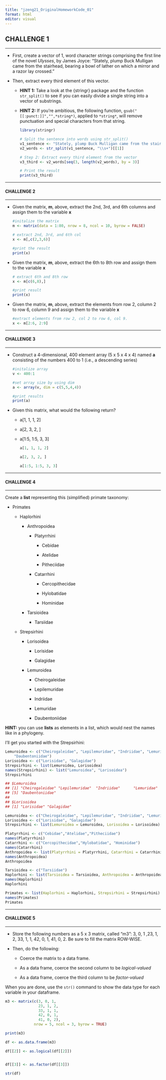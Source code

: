 ```yaml
---
title: "jzeng21_OriginalHomeworkCode_01"
format: html
editor: visual
---
```


## **CHALLENGE 1**

------------------------------------------------------------------------

-   First, create a vector of 1, word character strings comprising the first line of the novel *Ulysses*, by James Joyce: “Stately, plump Buck Mulligan came from the stairhead, bearing a bowl of lather on which a mirror and a razor lay crossed.”

-   Then, extract every third element of this vector.

    -   **HINT 1:** Take a look at the {stringr} package and the function `str_split()` to see if you can easily divide a single string into a vector of substrings.

    -   **HINT 2:** If you’re ambitious, the following function, `gsub("[[:punct:]]","",*string*)`, applied to `*string*`, will remove punctuation and special characters from that string.

        ```r
        library(stringr)

        # Split the sentence into words using str_split()
        v1_sentence <- "Stately, plump Buck Mulligan came from the stairhead, bearing a bowl of lather on which a mirror and a razor lay crossed."
        v2_words <- str_split(v1_sentence, "\\s+")[[1]]

        # Step 2: Extract every third element from the vector
        v3_third <- v2_words[seq(3, length(v2_words), by = 3)]

        # Print the result
        print(v3_third)


        ```

------------------------------------------------------------------------

#### **CHALLENGE 2**

------------------------------------------------------------------------

-   Given the matrix, **m**, above, extract the 2nd, 3rd, and 6th columns and assign them to the variable **x**

    ```r

    #initalize the matrix 
    m <- matrix(data = 1:80, nrow = 8, ncol = 10, byrow = FALSE)

    # extract 2nd, 3rd, and 6th col
    x <- m[,c(2,3,6)]

    #print the result
    print(x)

    ```

-   Given the matrix, **m**, above, extract the 6th to 8th row and assign them to the variable **x**

    ```r

    # extract 6th and 8th row
    x <- m[c(6,8),]

    #print result
    print(x)
    ```

-   Given the matrix, **m**, above, extract the elements from row 2, column 2 to row 6, column 9 and assign them to the variable **x**

    ```r
    #extract elements from row 2, col 2 to row 6, col 9.
    x <- m[2:6, 2:9]
    ```

------------------------------------------------------------------------

#### **CHALLENGE 3**

------------------------------------------------------------------------

-   Construct a 4-dimensional, 400 element array (5 x 5 x 4 x 4) named **a** consisting of the numbers 400 to 1 (i.e., a descending series)

    ```r


    #initalize array
    v <- 400:1 

    #set array size by using dim
    a <- array(v, dim = c(5,5,4,4))

    #print results
    print(a)
    ```

-   Given this matrix, what would the following return?

    -   a\[1, 1, 1, 2\]

    -   a\[2, 3, 2, \]

    -   a\[1:5, 1:5, 3, 3\]

        ```r
        a[1, 1, 1, 2] 

        a[2, 3, 2, ]

        a[1:5, 1:5, 3, 3]
        ```

------------------------------------------------------------------------

#### **CHALLENGE 4**

------------------------------------------------------------------------

Create a **list** representing this (simplified) primate taxonomy:

-   Primates

    -   Haplorhini

        -   Anthropoidea

            -   Platyrrhini

                -   Cebidae

                -   Atelidae

                -   Pitheciidae

            -   Catarrhini

                -   Cercopithecidae

                -   Hylobatidae

                -   Hominidae

        -   Tarsioidea

            -   Tarsiidae

    -   Strepsirhini

        -   Lorisoidea

            -   Lorisidae

            -   Galagidae

        -   Lemuroidea

            -   Cheirogaleidae

            -   Lepilemuridae

            -   Indriidae

            -   Lemuridae

            -   Daubentoniidae

**HINT:** you can use **lists** as elements in a list, which would nest the names like in a phylogeny.

I’ll get you started with the Strepsirhini:

``` r
Lemuroidea <- c("Cheirogaleidae", "Lepilemuridae", "Indriidae", "Lemuridae",
    "Daubentoniidae")
Lorisoidea <- c("Lorisidae", "Galagidae")
Strepsirhini <- list(Lemuroidea, Lorisoidea)
names(Strepsirhini) <- list("Lemuroidea", "Lorisoidea")
Strepsirhini
```

``` r
## $Lemuroidea
## [1] "Cheirogaleidae" "Lepilemuridae"  "Indriidae"      "Lemuridae"     
## [5] "Daubentoniidae"
## 
## $Lorisoidea
## [1] "Lorisidae" "Galagidae"
```

```r
Lemuroidea <- c("Cheirogaleidae", "Lepilemuridae", "Indriidae", "Lemuridae", "Daubentoniidae")
Lorisoidea <- c("Lorisidae", "Galagidae")
Strepsirhini <- list(Lemuroidea = Lemuroidea, Lorisoidea = Lorisoidea)

Platyrrhini <- c("Cebidae","Atelidae","Pitheciidae")
names(Platyrrhini)
Catarrhini <- c("Cercopithecidae","Hylobatidae", "Hominidae")
names(Catarrhini)
Anthropoidea <- list(Platyrrhini = Platyrrhini, Catarrhini = Catarrhini)
names(Anthropoidea)
Anthropoidea

Tarsioidea <- c("Tarsiidae")
Haplorhini <- list(Tarsioidea = Tarsioidea, Anthropoidea = Anthropoidea, Catarrhini = Catarrhini)
names(Haplorhini)
Haplorhini

Primates <- list(Haplorhini = Haplorhini, Strepsirhini = Strepsirhini)
names(Primates)
Primates

```

------------------------------------------------------------------------

#### **CHALLENGE 5**

------------------------------------------------------------------------

-   Store the following numbers as a 5 x 3 matrix, called “m3”: 3, 0, 1 ,23, 1, 2, 33, 1, 1, 42, 0, 1, 41, 0, 2. Be sure to fill the matrix ROW-WISE.

-   Then, do the following:

    -   Coerce the matrix to a data frame.

    -   As a data frame, coerce the second column to be *logical-valued*

    -   As a data frame, coerce the third column to be *factor-valued*

When you are done, use the `str()` command to show the data type for each variable in your dataframe.

```r
m3 <- matrix(c(3, 0, 1, 
               23, 1, 2, 
               33, 1, 1, 
               42, 0, 1, 
               41, 0, 2), 
             nrow = 5, ncol = 3, byrow = TRUE)

print(m3)

df <- as.data.frame(m3)

df[[2]] <- as.logical(df[[2]])


df[[3]] <- as.factor(df[[3]])

str(df)
```
